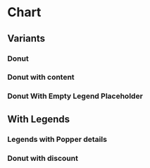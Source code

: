 
<Meta title="Components/Chart" />

# Chart

## Variants

### Donut

<Canvas>
  <Story name="Basic">
    <Chart
      variant="donut"
      data={[
        {
          product: 'compute',
          color: '#4F1A81',
          percent: 50,
        },
        {
          product: 'gpu',
          color: '#F4306C',
          percent: 50,
        },
      ]}
    />
  </Story>
</Canvas>

### Donut with content

<Canvas>
  <Story name="With Content">
    <Chart
      variant="donut"
      data={[
        {
          product: 'compute',
          color: '#4F1A81',
          percent: 50,
        },
        {
          product: 'gpu',
          color: '#F4306C',
          percent: 50,
        },
      ]}
      content="40"
    />
  </Story>
</Canvas>

### Donut With Empty Legend Placeholder

<Canvas>
  <Story name="With Empty Legend Placeholder">
    <Chart
      variant="donut"
      emptyLegend="I'm alone in the dark"
      hasLegend
    />
  </Story>
</Canvas>

## With Legends

<Canvas>
  <Story name="With Legends">
    <Chart
      variant="donut"
      data={[
        {
          product: 'compute',
          name: 'Compute',
          color: '#4F1A81',
          percent: 50,
          value: '20',
        },
        {
          product: 'gpu',
          name: 'GPU Instances',
          color: '#F4306C',
          percent: 50,
          value: '20',
        },
      ]}
      content="40"
      hasLegend
    />
  </Story>
</Canvas>

### Legends with Popper details

<Canvas>
  <Story name="With Popper">
    <Chart
      variant="donut"
      data={[
        {
          product: 'compute',
          name: 'Compute',
          color: '#4F1A81',
          percent: 50,
          value: '20',
          details: [
            {
              name: 'Start-1S',
              value: '€10',
            },
            {
              name: 'Start-2L',
              value: '€10',
            },
          ],
        },
        {
          product: 'gpu',
          name: 'GPU Instances',
          color: '#F4306C',
          percent: 50,
          value: '20',
          details: [
            {
              name: 'Start-1S',
              value: '€10',
            },
            {
              name: 'Start-2L',
              value: '€10',
            },
          ],
        },
      ]}
      content="40"
      hasLegend
    />
  </Story>
</Canvas>

### Donut with discount

<Canvas>
  <Story name="With Discount">
    <Chart
      variant="donut"
      hasLegend
      data={[
        {
          product: 'discount',
          needPattern: true,
          name: 'GPU Instances',
          color: '#F4306C',
          percent: 100,
          value: '20',
          details: [
            {
              name: 'Start-1S',
              value: '€10',
            },
            {
              name: 'Start-2L',
              value: '€10',
            },
          ],
        },
      ]}
    />
  </Story>
</Canvas>
